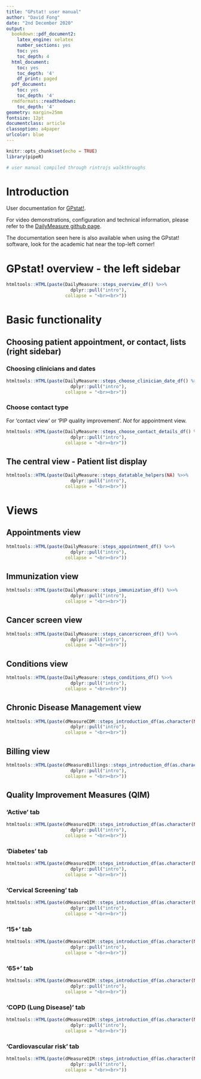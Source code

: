 ```yaml
---
title: "GPstat! user manual"
author: "David Fong"
date: "2nd December 2020"
output:
  bookdown::pdf_document2:
    latex_engine: xelatex
    number_sections: yes
    toc: yes
    toc_depth: 4
  html_document:
    toc: yes
    toc_depth: '4'
    df_print: paged
  pdf_document:
    toc: yes
    toc_depth: '4'
  rmdformats::readthedown:
    toc_depth: '4'
geometry: margin=25mm
fontsize: 12pt
documentclass: article
classoption: a4paper
urlcolor: blue
---
```


```r
knitr::opts_chunk$set(echo = TRUE)
library(pipeR)

# user manual compiled through rintrojs walkthroughs
```

# Introduction

User documentation for [GPstat!](https://github.com/DavidPatShuiFong/DailyMeasure).

For video demonstrations, configuration and technical information, please refer to
the [DailyMeasure github page](https://github.com/DavidPatShuiFong/DailyMeasure).

The documentation seen here is also available when using the GPstat! software, look for the
academic hat near the top-left corner!

# GPstat! overview - the left sidebar

```r
htmltools::HTML(paste(DailyMeasure::steps_overview_df() %>>%
                        dplyr::pull("intro"),
                      collapse = "<br><br>"))
```

# Basic functionality

## Choosing patient appointment, or contact, lists (right sidebar)

### Choosing clinicians and dates

```r
htmltools::HTML(paste(DailyMeasure::steps_choose_clinician_date_df() %>>%
                        dplyr::pull("intro"),
                      collapse = "<br><br>"))
```

### Choose contact type

For 'contact view' or 'PIP quality improvement'. *Not* for appointment  view.

```r
htmltools::HTML(paste(DailyMeasure::steps_choose_contact_details_df() %>>%
                        dplyr::pull("intro"),
                      collapse = "<br><br>"))
```

## The central view - Patient list display

```r
htmltools::HTML(paste(DailyMeasure::steps_datatable_helpers(NA) %>>%
                        dplyr::pull("intro"),
                      collapse = "<br><br>"))
```

# Views

## Appointments view

```r
htmltools::HTML(paste(DailyMeasure::steps_appointment_df() %>>%
                        dplyr::pull("intro"),
                      collapse = "<br><br>"))
```

## Immunization view

```r
htmltools::HTML(paste(DailyMeasure::steps_immunization_df() %>>%
                        dplyr::pull("intro"),
                      collapse = "<br><br>"))
```

## Cancer screen view

```r
htmltools::HTML(paste(DailyMeasure::steps_cancerscreen_df() %>>%
                        dplyr::pull("intro"),
                      collapse = "<br><br>"))
```

## Conditions view

```r
htmltools::HTML(paste(DailyMeasure::steps_conditions_df() %>>%
                        dplyr::pull("intro"),
                      collapse = "<br><br>"))
```

## Chronic Disease Management view

```r
htmltools::HTML(paste(dMeasureCDM::steps_introduction_df(as.character(NA)) %>>%
                        dplyr::pull("intro"),
                      collapse = "<br><br>"))
```

## Billing view

```r
htmltools::HTML(paste(dMeasureBillings::steps_introduction_df(as.character(NA)) %>>%
                        dplyr::pull("intro"),
                      collapse = "<br><br>"))
```

## Quality Improvement Measures (QIM)

### 'Active' tab

```r
htmltools::HTML(paste(dMeasureQIM::steps_introduction_df(as.character(NA), "Active") %>>%
                        dplyr::pull("intro"),
                      collapse = "<br><br>"))
```

### 'Diabetes' tab

```r
htmltools::HTML(paste(dMeasureQIM::steps_introduction_df(as.character(NA), "Diabetes") %>>%
                        dplyr::pull("intro"),
                      collapse = "<br><br>"))
```

### 'Cervical Screening' tab

```r
htmltools::HTML(paste(dMeasureQIM::steps_introduction_df(as.character(NA), "Cervical Screening") %>>%
                        dplyr::pull("intro"),
                      collapse = "<br><br>"))
```

### '15+' tab

```r
htmltools::HTML(paste(dMeasureQIM::steps_introduction_df(as.character(NA), "15+") %>>%
                        dplyr::pull("intro"),
                      collapse = "<br><br>"))
```

### '65+' tab

```r
htmltools::HTML(paste(dMeasureQIM::steps_introduction_df(as.character(NA), "65+") %>>%
                        dplyr::pull("intro"),
                      collapse = "<br><br>"))
```

### 'COPD (Lung Disease)' tab

```r
htmltools::HTML(paste(dMeasureQIM::steps_introduction_df(as.character(NA), "COPD (Lung Disease)") %>>%
                        dplyr::pull("intro"),
                      collapse = "<br><br>"))
```

### 'Cardiovascular risk' tab

```r
htmltools::HTML(paste(dMeasureQIM::steps_introduction_df(as.character(NA), "Cardiovascular risk") %>>%
                        dplyr::pull("intro"),
                      collapse = "<br><br>"))
```
